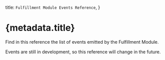 
  title: `Fulfillment Module Events Reference`,
}

# {metadata.title}

Find in this reference the list of events emitted by the Fulfillment Module.

<Note type="soon">

Events are still in development, so this reference will change in the future.

</Note>

<EventsTable />